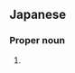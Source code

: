 ==Japanese==
{{ja-kanjitab|みや|もり|yomi=k}}

===Proper noun===
{{ja-pos|みやもり|proper}}

# {{surname|lang=ja|sort=みやもり}}